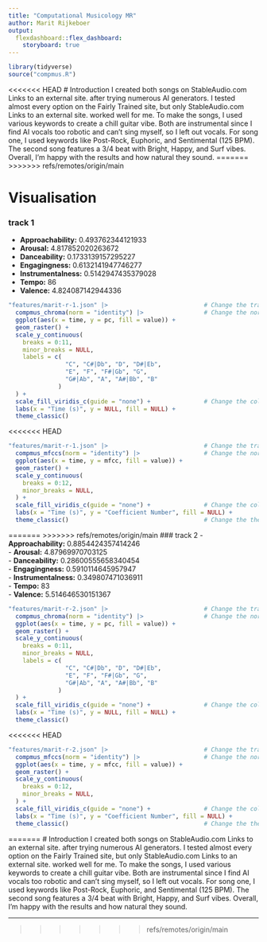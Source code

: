 ```yaml
---
title: "Computational Musicology MR"
author: Marit Rijkeboer
output: 
  flexdashboard::flex_dashboard:
    storyboard: true
---
```

```r
library(tidyverse)
source("compmus.R")
```
<<<<<<< HEAD
# Introduction
I created both songs on StableAudio.com
Links to an external site. after trying numerous AI generators. I tested almost every option on the Fairly Trained site, but only StableAudio.com
Links to an external site. worked well for me. To make the songs, I used various keywords to create a chill guitar vibe. Both are instrumental since I find AI vocals too robotic and can't sing myself, so I left out vocals. For song one, I used keywords like Post-Rock, Euphoric, and Sentimental (125 BPM). The second song features a 3/4 beat with Bright, Happy, and Surf vibes. Overall, I'm happy with the results and how natural they sound. 
=======
>>>>>>> refs/remotes/origin/main

# Visualisation

### track 1  
- **Approachability:** 0.493762344121933  
- **Arousal:** 4.817852020263672  
- **Danceability:** 0.1733139157295227  
- **Engagingness:** 0.6132141947746277  
- **Instrumentalness:** 0.5142947435379028  
- **Tempo:** 86  
- **Valence:** 4.824087142944336 

```r
"features/marit-r-1.json" |>                           # Change the track
  compmus_chroma(norm = "identity") |>                 # Change the norm
  ggplot(aes(x = time, y = pc, fill = value)) + 
  geom_raster() +
  scale_y_continuous(
    breaks = 0:11,
    minor_breaks = NULL,
    labels = c(
                "C", "C#|Db", "D", "D#|Eb",
                "E", "F", "F#|Gb", "G",
                "G#|Ab", "A", "A#|Bb", "B"
              )
  ) +
  scale_fill_viridis_c(guide = "none") +               # Change the colours?
  labs(x = "Time (s)", y = NULL, fill = NULL) +
  theme_classic() 
``` 

<<<<<<< HEAD
```r
"features/marit-r-1.json" |>                           # Change the track
  compmus_mfccs(norm = "identity") |>                  # Change the norm
  ggplot(aes(x = time, y = mfcc, fill = value)) + 
  geom_raster() +
  scale_y_continuous(
    breaks = 0:12,
    minor_breaks = NULL,
  ) +
  scale_fill_viridis_c(guide = "none") +               # Change the colours?
  labs(x = "Time (s)", y = "Coefficient Number", fill = NULL) +
  theme_classic()                                      # Change the theme?
```

=======
>>>>>>> refs/remotes/origin/main
### track 2 
- **Approachability:** 0.8854424357414246  
- **Arousal:** 4.87969970703125  
- **Danceability:** 0.28600555658340454  
- **Engagingness:** 0.5910114645957947  
- **Instrumentalness:** 0.349807471036911  
- **Tempo:** 83  
- **Valence:** 5.514646530151367



```r
"features/marit-r-2.json" |>                           # Change the track
  compmus_chroma(norm = "identity") |>                 # Change the norm
  ggplot(aes(x = time, y = pc, fill = value)) + 
  geom_raster() +
  scale_y_continuous(
    breaks = 0:11,
    minor_breaks = NULL,
    labels = c(
                "C", "C#|Db", "D", "D#|Eb",
                "E", "F", "F#|Gb", "G",
                "G#|Ab", "A", "A#|Bb", "B"
              )
  ) +
  scale_fill_viridis_c(guide = "none") +               # Change the colours?
  labs(x = "Time (s)", y = NULL, fill = NULL) +
  theme_classic() 
```
<<<<<<< HEAD

```r
"features/marit-r-2.json" |>                           # Change the track
  compmus_mfccs(norm = "identity") |>                  # Change the norm
  ggplot(aes(x = time, y = mfcc, fill = value)) + 
  geom_raster() +
  scale_y_continuous(
    breaks = 0:12,
    minor_breaks = NULL,
  ) +
  scale_fill_viridis_c(guide = "none") +               # Change the colours?
  labs(x = "Time (s)", y = "Coefficient Number", fill = NULL) +
  theme_classic()                                      # Change the theme?
```
=======
# Introduction
I created both songs on StableAudio.com
Links to an external site. after trying numerous AI generators. I tested almost every option on the Fairly Trained site, but only StableAudio.com
Links to an external site. worked well for me. To make the songs, I used various keywords to create a chill guitar vibe. Both are instrumental since I find AI vocals too robotic and can't sing myself, so I left out vocals. For song one, I used keywords like Post-Rock, Euphoric, and Sentimental (125 BPM). The second song features a 3/4 beat with Bright, Happy, and Surf vibes. Overall, I'm happy with the results and how natural they sound. 

---

>>>>>>> refs/remotes/origin/main
